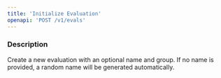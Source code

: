 ```yaml
---
title: 'Initialize Evaluation'
openapi: 'POST /v1/evals'
---
```


### Description

Create a new evaluation with an optional name and group. If no name is provided, a random name will be generated automatically. 